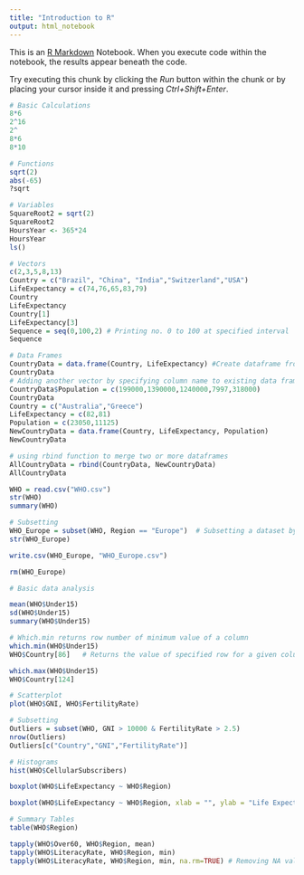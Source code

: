 ---
title: "Introduction to R"
output: html_notebook
---

This is an [R Markdown](http://rmarkdown.rstudio.com) Notebook. When you execute code within the notebook, the results appear beneath the code. 

Try executing this chunk by clicking the *Run* button within the chunk or by placing your cursor inside it and pressing *Ctrl+Shift+Enter*. 

```{r}
# Basic Calculations
8*6
2^16
2^
8*6
8*10
```
```{r}
# Functions
sqrt(2)
abs(-65)
?sqrt
```

```{r}
# Variables
SquareRoot2 = sqrt(2)
SquareRoot2
HoursYear <- 365*24
HoursYear
ls()
```
```{r}
# Vectors
c(2,3,5,8,13)
Country = c("Brazil", "China", "India","Switzerland","USA")
LifeExpectancy = c(74,76,65,83,79)
Country
LifeExpectancy
Country[1]
LifeExpectancy[3]
Sequence = seq(0,100,2) # Printing no. 0 to 100 at specified interval
Sequence
```

```{r}
# Data Frames
CountryData = data.frame(Country, LifeExpectancy) #Create dataframe from two vectors
CountryData
# Adding another vector by specifying column name to existing data frame
CountryData$Population = c(199000,1390000,1240000,7997,318000)
CountryData
Country = c("Australia","Greece")
LifeExpectancy = c(82,81)
Population = c(23050,11125)
NewCountryData = data.frame(Country, LifeExpectancy, Population)
NewCountryData
```
```{r}
# using rbind function to merge two or more dataframes
AllCountryData = rbind(CountryData, NewCountryData)
AllCountryData
```
```{r}
WHO = read.csv("WHO.csv")
str(WHO)
summary(WHO)
```

```{r}
# Subsetting
WHO_Europe = subset(WHO, Region == "Europe")  # Subsetting a dataset by one of columns
str(WHO_Europe)
```

```{r}
write.csv(WHO_Europe, "WHO_Europe.csv")
```

```{r}
rm(WHO_Europe)
```

```{r}
# Basic data analysis 

mean(WHO$Under15)
sd(WHO$Under15)
summary(WHO$Under15)
```
```{r}
# Which.min returns row number of minimum value of a column
which.min(WHO$Under15) 
WHO$Country[86]   # Returns the value of specified row for a given column

which.max(WHO$Under15)
WHO$Country[124]
```
```{r}
# Scatterplot
plot(WHO$GNI, WHO$FertilityRate)
```

```{r}
# Subsetting
Outliers = subset(WHO, GNI > 10000 & FertilityRate > 2.5) 
nrow(Outliers)
Outliers[c("Country","GNI","FertilityRate")]

```

```{r}
# Histograms
hist(WHO$CellularSubscribers)
```

```{r}
boxplot(WHO$LifeExpectancy ~ WHO$Region)

boxplot(WHO$LifeExpectancy ~ WHO$Region, xlab = "", ylab = "Life Expectancy", main = "Life Expectancy of Countries by Region")

```

```{r}
# Summary Tables
table(WHO$Region)

tapply(WHO$Over60, WHO$Region, mean)
tapply(WHO$LiteracyRate, WHO$Region, min)
tapply(WHO$LiteracyRate, WHO$Region, min, na.rm=TRUE) # Removing NA values
```

